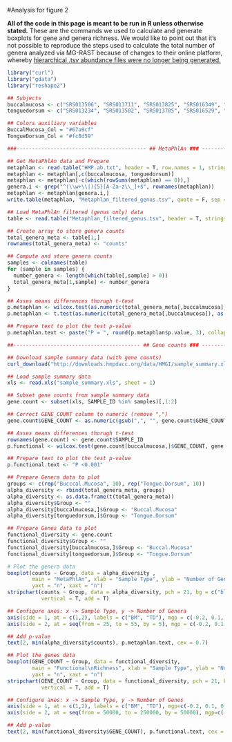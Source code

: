 #Analysis for figure 2

**All of the code in this page is meant to be run in R unless otherwise stated.**
These are the commands we used to calculate and generate boxplots for gene and genera richness. We would like to point out that it's not possible to reproduce the steps used to calculate the total number of genera analyzed via MG-RAST because of changes to their online platform, whereby [hierarchical .tsv abundance files were no longer being generated.](https://groups.google.com/d/topic/mg-rast/ft-jFL3MTrk/discussion)
```r
library("curl")
library("gdata")
library("reshape2")

## Subjects
buccalmucosa <- c("SRS013506", "SRS013711", "SRS013825", "SRS016349", "SRS016533", "SRS016600", "SRS017080", "SRS017127", "SRS017215", "SRS017537")
tonguedorsum <- c("SRS013234", "SRS013502", "SRS013705", "SRS016529", "SRS017209", "SRS017533", "SRS017713", "SRS018145", "SRS018439", "SRS021496")

## Colors auxiliary variables
BuccalMucosa_Col = "#67a9cf"
TongueDorsum_Col = "#fc8d59"

###------------------------------------------ ## MetaPhlAn ### ---------------------------------------

## Get MetaPhlAn data and Prepare
metaphlan <- read.table("HMP.ab.txt", header = T, row.names = 1, stringsAsFactors = F)
metaphlan <- metaphlan[,c(buccalmucosa, tonguedorsum)]
metaphlan <- metaphlan[-c(which(rowSums(metaphlan) == 0)),]
genera.i <- grep("^(\\w+\\|){5}[A-Za-z\\_]+$", rownames(metaphlan))
metaphlan <- metaphlan[genera.i,]
write.table(metaphlan, "Metaphlan_filtered_genus.tsv", quote = F, sep = "\t", row.names = T, col.names = T)

## Load MetaPhlAn filtered (genus only) data
table <- read.table("Metaphlan_filtered_genus.tsv", header = T, stringsAsFactors = F)

## Create array to store genera counts
total_genera_meta <- table[1,]
rownames(total_genera_meta) <- "counts"

## Compute and store genera counts
samples <- colnames(table)
for (sample in samples) {
  number_genera <- length(which(table[,sample] > 0))
  total_genera_meta[1,sample] <- number_genera
}

## Asses means differences thorugh t-test
p.metaphlan <- wilcox.test(as.numeric(total_genera_meta[,buccalmucosa]), as.numeric(total_genera_meta[,tonguedorsum]))
p.metaphlan <- t.test(as.numeric(total_genera_meta[,buccalmucosa]), as.numeric(total_genera_meta[,tonguedorsum]))

## Prepare text to plot the test p-value
p.metaphlan.text <- paste("P = ", round(p.metaphlan$p.value, 3), collapse = "",  sep = "")

##----------------------------------------- ## Gene counts ### ---------------------------------------

## Download sample summary data (with gene counts)
curl_download("http://downloads.hmpdacc.org/data/HMGI/sample_summary.xls", destfile = "sample_summary.xls")

## Load sample summary data
xls <- read.xls("sample_summary.xls", sheet = 1)

## Subset gene counts from sample summary data
gene.count <- subset(xls, SAMPLE_ID %in% samples)[,1:2]

## Correct GENE_COUNT column to numeric (remove ",")
gene.count$GENE_COUNT <- as.numeric(gsub(",", "", gene.count$GENE_COUNT))

## Asses means differences thorugh t-test
rownames(gene.count) <- gene.count$SAMPLE_ID
p.functional <- wilcox.test(gene.count[buccalmucosa,]$GENE_COUNT, gene.count[tonguedorsum,]$GENE_COUNT)

## Prepare text to plot the test p-value
p.functional.text <- "P <0.001"

## Prepare Genera data to plot
groups <- c(rep("Bucccal.Mucosa", 10), rep("Tongue.Dorsum", 10))
alpha_diversity <- rbind(total_genera_meta, groups)
alpha_diversity <- as.data.frame(t(total_genera_meta))
alpha_diversity$Group <- ""
alpha_diversity[buccalmucosa,]$Group <- "Buccal.Mucosa"
alpha_diversity[tonguedorsum,]$Group <- "Tongue.Dorsum"

## Prepare Genes data to plot
functional_diversity <- gene.count
functional_diversity$Group <- ""
functional_diversity[buccalmucosa,]$Group <- "Buccal.Mucosa"
functional_diversity[tonguedorsum,]$Group <- "Tongue.Dorsum"

# Plot the genera data 
boxplot(counts ~ Group, data = alpha_diversity ,
        main = "MetaPhlAn", xlab = "Sample Type", ylab = "Number of Genera", names = c("BM", "TD"), vertical = T,
        yaxt = "n", xaxt = "n")
stripchart(counts ~ Group, data = alpha_diversity, pch = 21, bg = c("black"), col = c(BuccalMucosa_Col, TongueDorsum_Col), cex = 1.1,
           vertical = T, add = T)

## Configure axes: x -> Sample Type, y -> Number of Genera
axis(side = 1, at = c(1,2), labels = c("BM", "TD"), mgp = c(-0.2, 0.1, 0), tck = -0.02, cex.axis = 0.8)
axis(side = 2, at = seq(from = 25, to = 55, by = 5), mgp = c(-0.2, 0.1, 0), tck = -0.02, cex.axis = 0.8)

## Add p-value
text(2, min(alpha_diversity$counts), p.metaphlan.text, cex = 0.7)

## Plot the genes data
boxplot(GENE_COUNT ~ Group, data = functional_diversity, 
        main = "Functional\nRichness", xlab = "Sample Type", ylab = "Number of Genes", names = c("BM", "TD"), vertical = T,
        yaxt = "n", xaxt = "n")
stripchart(GENE_COUNT ~ Group, data = functional_diversity, pch = 21, bg = c("black"), col = c(BuccalMucosa_Col, TongueDorsum_Col), cex = 1.1,
           vertical = T, add = T)

## Configure axes: x -> Sample Type, y -> Number of Genes
axis(side = 1, at = c(1,2), labels = c("BM", "TD"), mgp=c(-0.2, 0.1, 0), tck=-0.02, cex.axis = 0.8)
axis(side = 2, at = seq(from = 50000, to = 250000, by = 50000), mgp=c(-0.2, 0.1, 0), tck=-0.02, cex.axis = 0.8) 

## Add p-value
text(2, min(functional_diversity$GENE_COUNT), p.functional.text, cex = 0.7)
```

